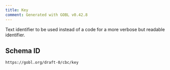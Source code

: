 ```yaml
---
title: Key
comment: Generated with GOBL v0.42.8
---
```


Text identifier to be used instead of a code for a more verbose but readable identifier.

## Schema ID

`https://gobl.org/draft-0/cbc/key`

